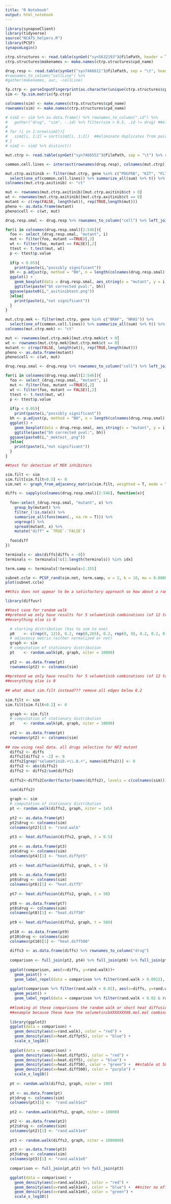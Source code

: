 ```yaml
---
title: "R Notebook"
output: html_notebook
---
```



```r
library(synapseClient)
library(tidyverse)
source("NCATS_helpers.R")
library(PCSF)
synapseLogin()

ctrp.structures <- read.table(synGet("syn5632193")@filePath, header = T, sep = "\t", quote = "", comment.char = "") 
ctrp.structures$makenames <- make.names(ctrp.structures$cpd_name)

drug.resp <- read.table(synGet("syn7466611")@filePath, sep = "\t", header = TRUE) #%>% 
#rownames_to_column("cellLine") %>% 
#gather(makenames, auc, -cellLine)

fp.ctrp <- parseInputFingerprint(as.character(unique(ctrp.structures$cpd_smiles)))
sim <- fp.sim.matrix(fp.ctrp)

colnames(sim) <- make.names(ctrp.structures$cpd_name)
rownames(sim) <- make.names(ctrp.structures$cpd_name)

# sim2 <- sim %>% as.data.frame() %>% rownames_to_column(".id") %>% 
#   gather("drug", "sim", -.id) %>% filter(sim > 0.5, .id != drug) ##eliminate self loops
# 
# for (i in 1:nrow(sim2)){
#   sim2[i, 1:2] = sort(sim2[i, 1:2])  ##eliminate duplicates from pairwise analysis
# }
# sim2 <- sim2 %>% distinct()

mut.ctrp <- read.table(synGet("syn7466552")@filePath, sep = "\t") %>% rownames_to_column("gene")

common.cell.lines <- intersect(rownames(drug.resp), colnames(mut.ctrp))

mut.ctrp.axitinib <- filter(mut.ctrp, gene %in% c("PDGFRB", "KIT", "FLT1", "KDR", "FLT4")) %>%
  select(one_of(common.cell.lines)) %>% summarize_all(sum) %>% t() %>% as.data.frame()
colnames(mut.ctrp.axitinib) <- "ct"

mut <- rownames(mut.ctrp.axitinib)[mut.ctrp.axitinib$ct > 0]
wt <- rownames(mut.ctrp.axitinib)[mut.ctrp.axitinib$ct == 0]
mutant <- c(rep(FALSE, length(wt)), rep(TRUE,length(mut)))
pheno <- as.data.frame(mutant)
pheno$cell <- c(wt, mut)

drug.resp.smal <- drug.resp %>% rownames_to_column("cell") %>% left_join(pheno)
```

```r
for(i in colnames(drug.resp.smal)[2:546]){
  foo <- select_(drug.resp.smal, "mutant", i)
  mut <- filter(foo, mutant ==TRUE)[,2]
  wt <- filter(foo, mutant == FALSE)[,2]
  ttest <- t.test(mut, wt)
  p <- ttest$p.value
  
  if(p < 0.05){
    print(paste(i,"possibly significant"))
  bh <- p.adjust(p, method = "BH", n = length(colnames(drug.resp.smal)[2:546]))
  ggplot() +
    geom_boxplot(data = drug.resp.smal, aes_string(x = "mutant", y = i, color = "mutant"))+
    ggtitle(paste("bh corrected pval:", bh))
  ggsave(paste0(i,"_axitinibtest.png"))
  }else{
    print(paste(i,"not significant"))
  }
}
```


```r

mut.ctrp.mek <- filter(mut.ctrp, gene %in% c("BRAF", "NRAS")) %>%
  select(one_of(common.cell.lines)) %>% summarize_all(sum) %>% t() %>% as.data.frame()
colnames(mut.ctrp.mek) <- "ct"

mut <- rownames(mut.ctrp.mek)[mut.ctrp.mek$ct > 0]
wt <- rownames(mut.ctrp.mek)[mut.ctrp.mek$ct == 0]
mutant <- c(rep(FALSE, length(wt)), rep(TRUE,length(mut)))
pheno <- as.data.frame(mutant)
pheno$cell <- c(wt, mut)

drug.resp.smal <- drug.resp %>% rownames_to_column("cell") %>% left_join(pheno)

for(i in colnames(drug.resp.smal)[2:546]){
  foo <- select_(drug.resp.smal, "mutant", i)
  mut <- filter(foo, mutant ==TRUE)[,2]
  wt <- filter(foo, mutant == FALSE)[,2]
  ttest <- t.test(mut, wt)
  p <- ttest$p.value
  
  if(p < 0.05){
    print(paste(i,"possibly significant"))
  bh <- p.adjust(p, method = "BH", n = length(colnames(drug.resp.smal)[2:546]))
  ggplot() +
    geom_boxplot(data = drug.resp.smal, aes_string(x = "mutant", y = i, color = "mutant"))+
    ggtitle(paste("bh corrected pval:", bh))
  ggsave(paste0(i,"_mektest_.png"))
  }else{
    print(paste(i,"not significant"))
  }
}

```

```r
##test for detection of MEK inhibitors

sim.filt <- sim
sim.filt[sim.filt<0.5] <- 0
sim.net <- graph_from_adjacency_matrix(sim.filt, weighted = T, mode = "upper", diag = F)

diffs <- sapply(colnames(drug.resp.smal)[2:546], function(x){
  
  foo<-select_(drug.resp.smal, "mutant", x) %>% 
    group_by(mutant) %>% 
    filter_(!is.na(x)) %>% 
    summarize_all(funs(mean(., na.rm = T))) %>% 
    ungroup() %>% 
    spread(mutant, x) %>% 
    mutate("diff" = `TRUE`-`FALSE`)
  
  foo$diff
})

terminals <- abs(diffs[diffs < -0])
terminals <- terminals[!c(1:length(terminals)) %in% idx]

term.samp <- terminals[!terminals>2.355]

subnet.ccle <- PCSF_rand(sim.net, term.samp, w = 2, b = 10, mu = 0.0000000005) ##nothing
plot(subnet.ccle)

##this does not appear to be a satisfactory approach so how about a random walk?

```


```r
library(diffusr)

##test case for random walk
##pretend we only have results for 5 selumetinib combinations (of 12 total), each weighted at 0.2
##everything else is 0 

  # starting distribution (has to sum to one)
  p0    <- c(rep(0, 121), 0.2, rep(0,265), 0.2, rep(0, 9), 0.2, 0.2, 0.2, rep(0, 545-400))
  # adjacency matrix (either normalized or not)
  graph <- sim
  # computation of stationary distribution
  pt    <- random.walk(p0, graph, niter = 10000)
 
  pt2 <- as.data.frame(pt)
  rownames(pt2) <- colnames(sim)
  
##pretend we only have results for 5 selumetinib combinations (of 12 total), each weighted at 0.2
##everything else is 0
  
## what about sim.filt instead??? remove all edges below 0.2
  
sim.filt <- sim
sim.filt[sim.filt<0.2] <- 0

  graph <- sim.filt
  # computation of stationary distribution
  pt    <- random.walk(p0, graph, niter = 10000)
 
  pt2 <- as.data.frame(pt)
  rownames(pt2) <- colnames(sim)
  
## now using real data. all drugs selective for NF2 mutant
  diffs2 <- diffs 
  diffs2[diffs2 > -2] <- 0
  diffs2[grep("selumetinib.+\\.8.+", names(diffs2))] <- 0
  diffs2 <- abs(diffs2)
  diffs2 <- diffs2/sum(diffs2) 
  
  diffs2<-diffs2[order(factor(names(diffs2), levels = c(colnames(sim))))]

  sum(diffs2)
  
  graph <- sim
  # computation of stationary distribution
  pt <- random.walk(diffs2, graph, niter = 1e5)
 
  pt2 <- as.data.frame(pt)
  pt2$drug <- colnames(sim)
  colnames(pt2)[1] <- "rand.walk"
  
  pt3 <- heat.diffusion(diffs2, graph, t = 0.5)
 
  pt4 <- as.data.frame(pt3)
  pt4$drug <- colnames(sim)
  colnames(pt4)[1] <- "heat.diffpt5"
  
  pt5 <- heat.diffusion(diffs2, graph, t = 5)
 
  pt6 <- as.data.frame(pt5)
  pt6$drug <- colnames(sim)
  colnames(pt6)[1] <- "heat.diff5"
  
  pt7 <- heat.diffusion(diffs2, graph, t = 50)
 
  pt8 <- as.data.frame(pt7)
  pt8$drug <- colnames(sim)
  colnames(pt8)[1] <- "heat.diff50"
  
  pt9 <- heat.diffusion(diffs2, graph, t = 500)
 
  pt10 <- as.data.frame(pt9)
  pt10$drug <- colnames(sim)
  colnames(pt10)[1] <- "heat.diff500"
  
  diffs3 <- as.data.frame(diffs) %>% rownames_to_column("drug")
  
  comparison <- full_join(pt2, pt4) %>% full_join(pt6) %>% full_join(pt8) %>% full_join(pt10) %>% full_join(diffs3)
  
  ggplot(comparison, aes(x=diffs, y=rand.walk))+
    geom_point() +
    geom_label_repel(data = comparison %>% filter(rand.walk > 0.0012), aes(label = drug), force = 4)
    
  ggplot(comparison %>% filter(rand.walk < 0.02), aes(x=diffs, y=rand.walk))+
    geom_point() +
    geom_label_repel(data = comparison %>% filter(rand.walk < 0.02 & rand.walk > 0.0012), aes(label = drug), force = 4)
  
  ##looking at these comparisons the random walk or short heat diffusion t = 0.5 are objectively the best for this 
  ##example because these have the selumetinibXXXXXXXX8.mol.mol combinations closest to the top
  
  library(ggplot2)
  ggplot(data = comparison) +
    geom_density(aes(x=rand.walk), color = "red") +
    geom_density(aes(x=heat.diffpt5), color = "blue") +
    scale_x_log10()
  
  ggplot(data = comparison) +
    geom_density(aes(x=heat.diffpt5), color = "red") +
    geom_density(aes(x=heat.diff5), color = "blue") +
    geom_density(aes(x=heat.diff50), color = "green") +  ##stable at 50?
    geom_density(aes(x=heat.diff500), color = "purple") +
    scale_x_log10()
  
  pt <- random.walk(diffs2, graph, niter = 100)
 
  pt <- as.data.frame(pt)
  pt$drug <- colnames(sim)
  colnames(pt)[1] <-  "rand.walk1e2"
  
  pt2 <- random.walk(diffs2, graph, niter = 10000)

  pt2 <- as.data.frame(pt2)
  pt2$drug <- colnames(sim)
  colnames(pt2)[1] <- "rand.walk1e4"
  
  pt3 <- random.walk(diffs2, graph, niter = 1000000)

  pt3 <- as.data.frame(pt3)
  pt3$drug <- colnames(sim)
  colnames(pt3)[1] <- "rand.walk1e6"
  
  comparison <- full_join(pt,pt2) %>% full_join(pt3)

  ggplot(data = comparison) +
    geom_density(aes(x=rand.walk1e2), color = "red") +
    geom_density(aes(x=rand.walk1e4), color = "blue") +  ##niter no effect
    geom_density(aes(x=rand.walk1e6), color = "green") + 
    scale_x_log10()
  
  
```


